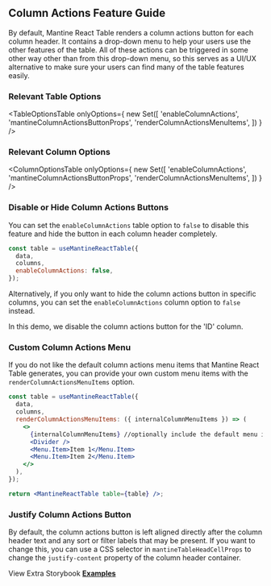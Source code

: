 
<Head>
  <title>Column Actions Feature Guide - Mantine React Table Docs</title>
  <meta
    name="description"
    content="How to use, customize, or disable column the action button and menu features of Mantine React Table"
  />
</Head>

## Column Actions Feature Guide

By default, Mantine React Table renders a column actions button for each column header. It contains a drop-down menu to help your users use the other features of the table. All of these actions can be triggered in some other way other than from this drop-down menu, so this serves as a UI/UX alternative to make sure your users can find many of the table features easily.

### Relevant Table Options

<TableOptionsTable
  onlyOptions={
    new Set([
      'enableColumnActions',
      'mantineColumnActionsButtonProps',
      'renderColumnActionsMenuItems',
    ])
  }
/>

### Relevant Column Options

<ColumnOptionsTable
  onlyOptions={
    new Set([
      'enableColumnActions',
      'mantineColumnActionsButtonProps',
      'renderColumnActionsMenuItems',
    ])
  }
/>

### Disable or Hide Column Actions Buttons

You can set the `enableColumnActions` table option to `false` to disable this feature and hide the button in each column header completely.

```jsx
const table = useMantineReactTable({
  data,
  columns,
  enableColumnActions: false,
});
```

Alternatively, if you only want to hide the column actions button in specific columns, you can set the `enableColumnActions` column option to `false` instead.

In this demo, we disable the column actions button for the 'ID' column.

<DisableExample />

### Custom Column Actions Menu

If you do not like the default column actions menu items that Mantine React Table generates, you can provide your own custom menu items with the `renderColumnActionsMenuItems` option.

```jsx
const table = useMantineReactTable({
  data,
  columns,
  renderColumnActionsMenuItems: ({ internalColumnMenuItems }) => (
    <>
      {internalColumnMenuItems} //optionally include the default menu items
      <Divider />
      <Menu.Item>Item 1</Menu.Item>
      <Menu.Item>Item 2</Menu.Item>
    </>
  ),
});

return <MantineReactTable table={table} />;
```

<CustomColumnActionsExample />

### Justify Column Actions Button

By default, the column actions button is left aligned directly after the column header text and any sort or filter labels that may be present. If you want to change this, you can use a CSS selector in `mantineTableHeadCellProps` to change the `justify-content` property of the column header container.

<ColumnActionsSpaceExample />

View Extra Storybook **[Examples](https://www.mantine-react-table.dev/?path=/story/features-column-action-examples)**
